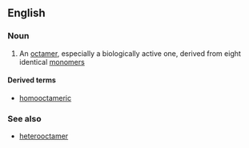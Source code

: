 ==English==

===Noun===
{{en-noun}}

# {{context|chemistry|biochemistry}} An [[octamer]], especially a biologically active one, derived from eight identical [[monomer]]s

====Derived terms====
*[[homooctameric]]

===See also===
*[[heterooctamer]]